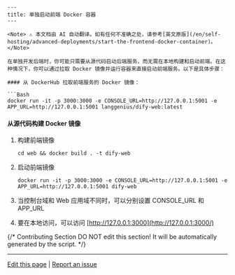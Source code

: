 ```mdx
---
title: 单独启动前端 Docker 容器
---

<Note> ⚠️ 本文档由 AI 自动翻译。如有任何不准确之处，请参考[英文原版](/en/self-hosting/advanced-deployments/start-the-frontend-docker-container)。</Note>

在单独开发后端时，你可能只需要从源代码启动后端服务，而无需在本地构建和启动前端。在这种情况下，你可以通过拉取 Docker 镜像并运行容器来直接启动前端服务。以下是具体步骤：

#### 从 DockerHub 拉取前端服务的 Docker 镜像：

```Bash
docker run -it -p 3000:3000 -e CONSOLE_URL=http://127.0.0.1:5001 -e APP_URL=http://127.0.0.1:5001 langgenius/dify-web:latest
```

#### 从源代码构建 Docker 镜像

1. 构建前端镜像

    ```
    cd web && docker build . -t dify-web
    ```

2. 启动前端镜像

    ```
    docker run -it -p 3000:3000 -e CONSOLE_URL=http://127.0.0.1:5001 -e APP_URL=http://127.0.0.1:5001 dify-web
    ```

3. 当控制台域和 Web 应用域不同时，可以分别设置 CONSOLE_URL 和 APP_URL
4. 要在本地访问，可以访问 [http://127.0.0.1:3000](http://127.0.0.1:3000/)

{/*
Contributing Section
DO NOT edit this section!
It will be automatically generated by the script.
*/}

---

[Edit this page](https://github.com/langgenius/dify-docs/edit/main/en/self-hosting/dify-community/start-the-frontend-docker-container.mdx) | [Report an issue](https://github.com/langgenius/dify-docs/issues/new?template=docs.yml)
```